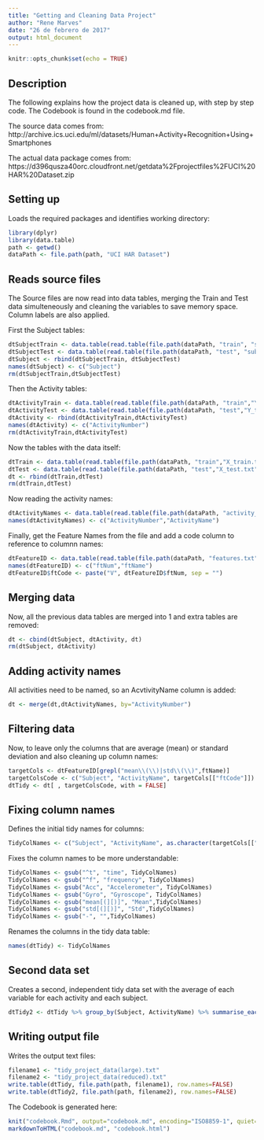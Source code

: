 ```yaml
---
title: "Getting and Cleaning Data Project"
author: "Rene Marves"
date: "26 de febrero de 2017"
output: html_document
---
```


```r
knitr::opts_chunk$set(echo = TRUE)
```

## Description

The following explains how the project data is cleaned up, with step by step code.  The Codebook is found in the codebook.md file.

The source data comes from:
http://archive.ics.uci.edu/ml/datasets/Human+Activity+Recognition+Using+Smartphones

The actual data package comes from:
https://d396qusza40orc.cloudfront.net/getdata%2Fprojectfiles%2FUCI%20HAR%20Dataset.zip

## Setting up

Loads the required packages and identifies working directory:

```r
library(dplyr)
library(data.table)
path <- getwd()
dataPath <- file.path(path, "UCI HAR Dataset")
```

## Reads source files

The Source files are now read into data tables, merging the Train and Test data simulteneously and cleaning the variables to save memory space. Column labels are also applied.

First the Subject tables:

```r
dtSubjectTrain <- data.table(read.table(file.path(dataPath, "train", "subject_train.txt")))
dtSubjectTest <- data.table(read.table(file.path(dataPath, "test", "subject_test.txt")))
dtSubject <- rbind(dtSubjectTrain, dtSubjectTest)
names(dtSubject) <- c("Subject")
rm(dtSubjectTrain,dtSubjectTest)
```

Then the Activity tables:

```r
dtActivityTrain <- data.table(read.table(file.path(dataPath, "train","Y_train.txt")))
dtActivityTest <- data.table(read.table(file.path(dataPath, "test","Y_test.txt")))
dtActivity <- rbind(dtActivityTrain,dtActivityTest)
names(dtActivity) <- c("ActivityNumber")
rm(dtActivityTrain,dtActivityTest)
```

Now the tables with the data itself:

```r
dtTrain <- data.table(read.table(file.path(dataPath, "train","X_train.txt")))
dtTest <- data.table(read.table(file.path(dataPath, "test","X_test.txt")))
dt <- rbind(dtTrain,dtTest)
rm(dtTrain,dtTest)
```

Now reading the activity names:

```r
dtActivityNames <- data.table(read.table(file.path(dataPath, "activity_labels.txt"))) 
names(dtActivityNames) <- c("ActivityNumber","ActivityName")
```

Finally, get the Feature Names from the file and add a code column to reference to columnn names:

```r
dtFeatureID <- data.table(read.table(file.path(dataPath, "features.txt"))) 
names(dtFeatureID) <- c("ftNum","ftName")
dtFeatureID$ftCode <- paste("V", dtFeatureID$ftNum, sep = "")
```

## Merging data

Now, all the previous data tables are merged into 1 and extra tables are removed:

```r
dt <- cbind(dtSubject, dtActivity, dt)
rm(dtSubject, dtActivity)
```

## Adding activity names

All activities need to be named, so an AcvtivityName column is added:

```r
dt <- merge(dt,dtActivityNames, by="ActivityNumber")
```


## Filtering data

Now, to leave only the columns that are average (mean) or standard deviation and also cleaning up column names:

```r
targetCols <- dtFeatureID[grepl("mean\\(\\)|std\\(\\)",ftName)]
targetColsCode <- c("Subject", "ActivityName", targetCols[["ftCode"]])
dtTidy <- dt[ , targetColsCode, with = FALSE]
```

## Fixing column names

Defines the initial tidy names for columns:

```r
TidyColNames <- c("Subject", "ActivityName", as.character(targetCols[["ftName"]]))
```

Fixes the column names to be more understandable:

```r
TidyColNames <- gsub("^t", "time", TidyColNames)
TidyColNames <- gsub("^f", "frequency", TidyColNames)
TidyColNames <- gsub("Acc", "Accelerometer", TidyColNames)
TidyColNames <- gsub("Gyro", "Gyroscope", TidyColNames)
TidyColNames <- gsub("mean[(][)]", "Mean",TidyColNames)
TidyColNames <- gsub("std[(][)]", "Std",TidyColNames)
TidyColNames <- gsub("-", "",TidyColNames)
```

Renames the columns in the tidy data table:

```r
names(dtTidy) <- TidyColNames
```

## Second data set

Creates a second, independent tidy data set with the average of each variable for each activity and each subject.

```r
dtTidy2 <- dtTidy %>% group_by(Subject, ActivityName) %>% summarise_each(funs(mean))
```

## Writing output file

Writes the output text files:

```r
filename1 <- "tidy_project_data(large).txt"
filename2 <- "tidy_project_data(reduced).txt"
write.table(dtTidy, file.path(path, filename1), row.names=FALSE)
write.table(dtTidy2, file.path(path, filename2), row.names=FALSE)
```

The Codebook is generated here:
```r
knit("codebook.Rmd", output="codebook.md", encoding="ISO8859-1", quiet=TRUE)
markdownToHTML("codebook.md", "codebook.html")
```
